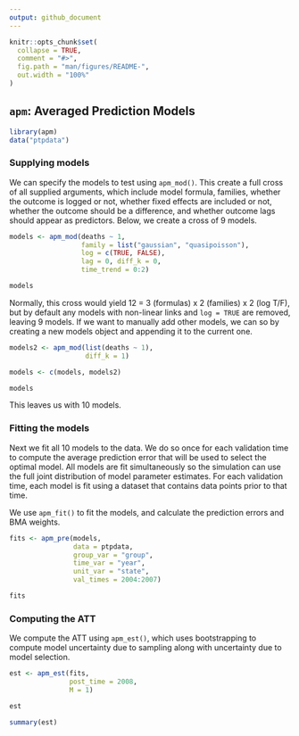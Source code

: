 ```yaml
---
output: github_document
---
```


<!-- README.md is generated from README.Rmd. Please edit that file -->

```r
knitr::opts_chunk$set(
  collapse = TRUE,
  comment = "#>",
  fig.path = "man/figures/README-",
  out.width = "100%"
)
```

## `apm`: Averaged Prediction Models

<!-- badges: start -->
<!-- badges: end -->

```r
library(apm)
data("ptpdata")
```

### Supplying models

We can specify the models to test using `apm_mod()`. This create a full cross of all supplied arguments, which include model formula, families, whether the outcome is logged or not, whether fixed effects are included or not, whether the outcome should be a difference, and whether outcome lags should appear as predictors. Below, we create a cross of 9 models.

```r
models <- apm_mod(deaths ~ 1,
                  family = list("gaussian", "quasipoisson"),
                  log = c(TRUE, FALSE),
                  lag = 0, diff_k = 0, 
                  time_trend = 0:2)

models
```

Normally, this cross would yield 12 = 3 (formulas) x 2 (families) x 2 (log T/F), but by default any models with non-linear links and `log = TRUE` are removed, leaving 9 models. If we want to manually add other models, we can so by creating a new models object and appending it to the current one.

```r
models2 <- apm_mod(list(deaths ~ 1),
                   diff_k = 1)

models <- c(models, models2)

models
```

This leaves us with 10 models.

### Fitting the models

Next we fit all 10 models to the data. We do so once for each validation time to compute the average prediction error that will be used to select the optimal model. All models are fit simultaneously so the simulation can use the full joint distribution of model parameter estimates. For each validation time, each model is fit using a dataset that contains data points prior to that time.

We use `apm_fit()` to fit the models, and calculate the prediction errors and BMA weights.

```r
fits <- apm_pre(models,
                data = ptpdata,
                group_var = "group",
                time_var = "year",
                unit_var = "state",
                val_times = 2004:2007)

fits
```

### Computing the ATT

We compute the ATT using `apm_est()`, which uses bootstrapping to compute model uncertainty due to sampling along with uncertainty due to model selection.

```r
est <- apm_est(fits,
               post_time = 2008,
               M = 1)

est

summary(est)
```